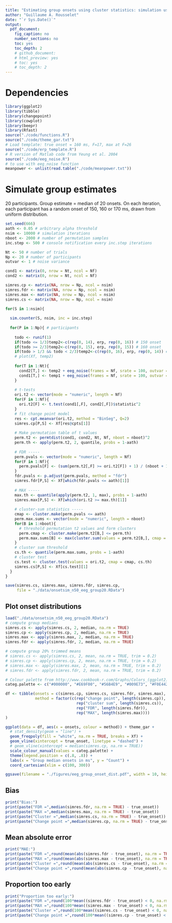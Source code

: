 ```yaml
---
title: "Estimating group onsets using cluster statistics: simulation using EEG-like noise"
author: "Guillaume A. Rousselet"
date: "`r Sys.Date()`"
output:
  pdf_document:
    fig_caption: no
    number_sections: no
    toc: yes
    toc_depth: 2
    # github_document:
    # html_preview: yes
    # toc: yes
    # toc_depth: 2
---
```


# Dependencies
```r
library(ggplot2)
library(tibble)
library(changepoint)
library(cowplot)
library(beepr)
library(Rfast)
source("./code/functions.R")
source("./code/theme_gar.txt")
# Load template: true onset = 160 ms, F=17, max at F=26
source("./code/erp_template.R")
# R version of Matlab code from Yeung et al. 2004
source("./code/eeg_noise.R")
# to use with eeg_noise function
meanpower <- unlist(read.table("./code/meanpower.txt"))
```

# Simulate group estimates

20 participants. Group estimate = median of 20 onsets.
On each iteration, each participant has a random onset of 150, 160 or 170 ms, drawn from uniform distribution. 

```r
set.seed(666)
aath <- 0.05 # arbitrary alpha threshold
nsim <- 10000 # simulation iterations
nboot <- 2000 # number of permutation samples
inc.step <- 500 # console notification every inc.step iterations

Nt <- 50 # number of trials
Np <- 20 # number of participants
outvar <- 1 # noise variance

cond1 <- matrix(0, nrow = Nt, ncol = Nf)
cond2 <- matrix(0, nrow = Nt, ncol = Nf)

simres.cp <- matrix(NA, nrow = Np, ncol = nsim)
simres.fdr <- matrix(NA, nrow = Np, ncol = nsim)
simres.max <- matrix(NA, nrow = Np, ncol = nsim)
simres.cs <- matrix(NA, nrow = Np, ncol = nsim)

for(S in 1:nsim){
  
  sim.counter(S, nsim, inc = inc.step)
  
  for(P in 1:Np){ # participants
    
    todo <- runif(1)
    if(todo <= 1/3)temp2<-c(rep(0, 14), erp, rep(0, 16)) # 150 onset
    if(todo >= 2/3)temp2<-c(rep(0, 15), erp, rep(0, 15)) # 160 onset
    if(todo > 1/3 && todo < 2/3)temp2<-c(rep(0, 16), erp, rep(0, 14)) # 170 onset
    # plot(Xf, temp2)
    
    for(T in 1:Nt){
      cond2[T,] <- temp2 + eeg_noise(frames = Nf, srate = 100, outvar = outvar, meanpower)
      cond1[T,] <- temp1 + eeg_noise(frames = Nf, srate = 100, outvar = outvar, meanpower)
    }
    
    # t-tests
    ori.t2 <- vector(mode = "numeric", length = Nf)
    for(F in 1:Nf){
      ori.t2[F] <- t.test(cond1[,F], cond2[,F])$statistic^2
    }
    # fit change point model
    res <- cpt.meanvar(ori.t2, method = "BinSeg", Q=2)
    simres.cp[P,S] <- Xf[res@cpts[1]]
    
    # Make permutation table of t values 
    perm.t2 <- permtdist(cond1, cond2, Nt, Nf, nboot = nboot)^2
    perm.th <- apply(perm.t2, 2, quantile, probs = 1-aath)
    
    # FDR -----
    perm.pvals <- vector(mode = "numeric", length = Nf)
    for(F in 1:Nf){
      perm.pvals[F] <- (sum(perm.t2[,F] >= ori.t2[F]) + 1) / (nboot + 1)
    }
    fdr.pvals <- p.adjust(perm.pvals, method = "fdr")
    simres.fdr[P,S] <- Xf[which(fdr.pvals <= aath)[1]]
    
    # MAX -----
    max.th <- quantile(apply(perm.t2, 1, max), probs = 1-aath)
    simres.max[P,S] <- Xf[which(ori.t2 >= max.th)[1]]
    
    # cluster-sum statistics -----
    cmap <- cluster.make(perm.pvals <= aath)
    perm.max.sums <- vector(mode = "numeric", length = nboot)
    for(B in 1:nboot){
      # threshold permutation t2 values and form clusters
      perm.cmap <- cluster.make(perm.t2[B,] <= perm.th)  
      perm.max.sums[B] <- max(cluster.sum(values = perm.t2[B,], cmap = perm.cmap))
    }
    # cluster sum threshold
    cs.th <- quantile(perm.max.sums, probs = 1-aath)
    # cluster test
    cs.test <- cluster.test(values = ori.t2, cmap = cmap, cs.th)
    simres.cs[P,S] <- Xf[cs.test][1]
  }
}

save(simres.cs, simres.max, simres.fdr, simres.cp,
     file = "./data/onsetsim_n50_eeg_group20.RData")
```

## Plot onset distributions

```r
load("./data/onsetsim_n50_eeg_group20.RData")
# compute group medians
simres.cs <- apply(simres.cs, 2, median, na.rm = TRUE)
simres.cp <- apply(simres.cp, 2, median, na.rm = TRUE)
simres.max <- apply(simres.max, 2, median, na.rm = TRUE)
simres.fdr <- apply(simres.fdr, 2, median, na.rm = TRUE)

# compute group 20% trimmed means
# simres.cs <- apply(simres.cs, 2, mean, na.rm = TRUE, trim = 0.2)
# simres.cp <- apply(simres.cp, 2, mean, na.rm = TRUE, trim = 0.2)
# simres.max <- apply(simres.max, 2, mean, na.rm = TRUE, trim = 0.2)
# simres.fdr <- apply(simres.fdr, 2, mean, na.rm = TRUE, trim = 0.2)

# Colour palette from http://www.cookbook-r.com/Graphs/Colors_(ggplot2)/
categ.palette <- c("#000000", "#E69F00", "#56B4E9", "#009E73", "#F0E442", "#0072B2", "#D55E00", "#CC79A7")

df <- tibble(onsets = c(simres.cp, simres.cs, simres.fdr, simres.max),
             method = factor(c(rep("change point", length(simres.cp)),
                               rep("cluster sum", length(simres.cs)),
                               rep("FDR", length(simres.fdr)),
                               rep("MAX", length(simres.max))))
)

ggplot(data = df, aes(x = onsets, colour = method)) + theme_gar +
  # stat_density(geom = "line") +
  geom_freqpoly(fill = "white", na.rm = TRUE, breaks = Xf) +
  geom_vline(xintercept = true_onset, linetype = "dashed") +
  # geom_vline(xintercept = median(simres.cp, na.rm = TRUE))
  scale_colour_manual(values = categ.palette) +
  theme(legend.position = c(.8, .8)) +
  labs(x = "Group median onsets in ms", y = "Count") +
  coord_cartesian(xlim = c(100, 300))

ggsave(filename = "./figures/eeg_group_onset_dist.pdf", width = 10, height = 5)
```

## Bias
```r
print("Bias:")
print(paste("FDR =",median(simres.fdr, na.rm = TRUE) - true_onset))
print(paste("MAX =",median(simres.max, na.rm = TRUE) - true_onset))
print(paste("Cluster =",median(simres.cs, na.rm = TRUE) - true_onset))
print(paste("Change point =",median(simres.cp, na.rm = TRUE) - true_onset))
```

## Mean absolute error 

```r
print("MAE:")
print(paste("FDR =",round(mean(abs(simres.fdr - true_onset), na.rm = TRUE), digits=0)))
print(paste("MAX =",round(mean(abs(simres.max - true_onset), na.rm = TRUE), digits=0)))
print(paste("Cluster =",round(mean(abs(simres.cs - true_onset), na.rm = TRUE), digits=0)))
print(paste("Change point =",round(mean(abs(simres.cp - true_onset), na.rm = TRUE), digits=0)))
```

## Proportion too early
```r
print("Proportion too early:")
print(paste("FDR =",round(100*mean((simres.fdr - true_onset) < 0, na.rm = TRUE), digits=2),"%"))
print(paste("MAX =",round(100*mean((simres.max - true_onset) < 0, na.rm = TRUE), digits=2),"%"))
print(paste("Cluster =",round(100*mean((simres.cs - true_onset) < 0, na.rm = TRUE), digits=2),"%"))
print(paste("Change point =",round(100*mean((simres.cp - true_onset) < 0, na.rm = TRUE), digits=2),"%"))
```

